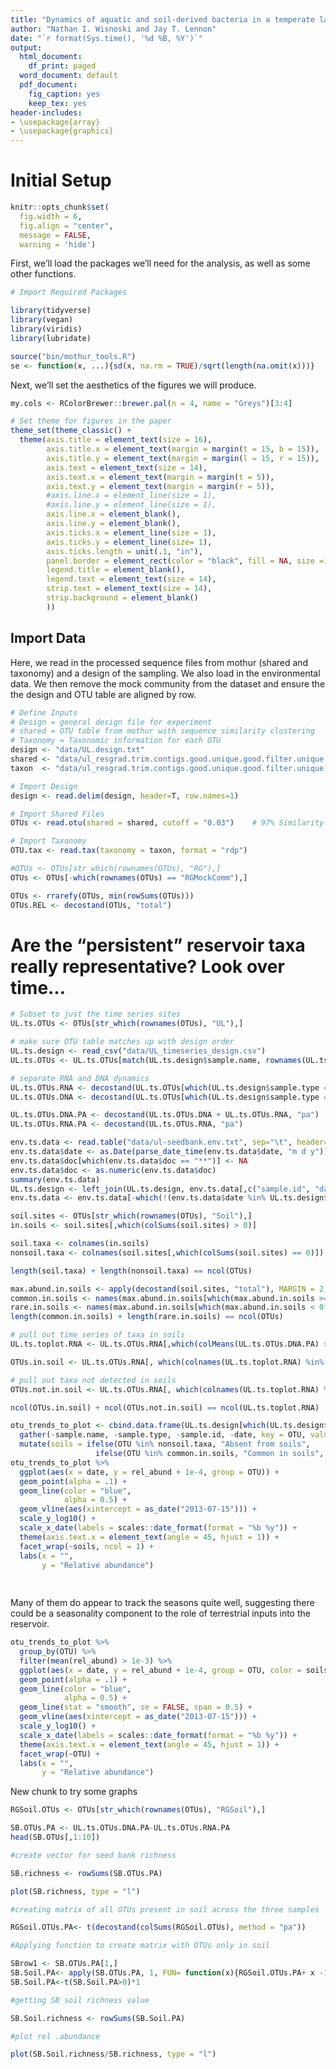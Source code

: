 ```yaml
---
title: "Dynamics of aquatic and soil-derived bacteria in a temperate lake"
author: "Nathan I. Wisnoski and Jay T. Lennon"
date: "`r format(Sys.time(), '%d %B, %Y')`"
output:
  html_document:
    df_print: paged
  word_document: default
  pdf_document:
    fig_caption: yes
    keep_tex: yes
header-includes:
- \usepackage{array}
- \usepackage{graphics}
---
```


# Initial Setup

```r
knitr::opts_chunk$set(
  fig.width = 6,
  fig.align = "center",
  message = FALSE,
  warning = 'hide')
```

First, we'll load the packages we'll need for the analysis, as well as some other functions.

```r
# Import Required Packages

library(tidyverse)   
library(vegan)
library(viridis)
library(lubridate)

source("bin/mothur_tools.R")
se <- function(x, ...){sd(x, na.rm = TRUE)/sqrt(length(na.omit(x)))}
```

Next, we'll set the aesthetics of the figures we will produce.

```r
my.cols <- RColorBrewer::brewer.pal(n = 4, name = "Greys")[3:4]

# Set theme for figures in the paper
theme_set(theme_classic() + 
  theme(axis.title = element_text(size = 16),
        axis.title.x = element_text(margin = margin(t = 15, b = 15)),
        axis.title.y = element_text(margin = margin(l = 15, r = 15)),
        axis.text = element_text(size = 14),
        axis.text.x = element_text(margin = margin(t = 5)),
        axis.text.y = element_text(margin = margin(r = 5)),
        #axis.line.x = element_line(size = 1),
        #axis.line.y = element_line(size = 1),
        axis.line.x = element_blank(),
        axis.line.y = element_blank(),
        axis.ticks.x = element_line(size = 1),
        axis.ticks.y = element_line(size= 1),
        axis.ticks.length = unit(.1, "in"),
        panel.border = element_rect(color = "black", fill = NA, size =1.5),
        legend.title = element_blank(),
        legend.text = element_text(size = 14),
        strip.text = element_text(size = 14),
        strip.background = element_blank()
        ))
```

## Import Data

Here, we read in the processed sequence files from mothur (shared and taxonomy) and a design of the sampling. We also load in the environmental data. We then remove the mock community from the dataset and ensure the the design and OTU table are aligned by row.

```r
# Define Inputs
# Design = general design file for experiment
# shared = OTU table from mothur with sequence similarity clustering
# Taxonomy = Taxonomic information for each OTU
design <- "data/UL.design.txt"
shared <- "data/ul_resgrad.trim.contigs.good.unique.good.filter.unique.precluster.pick.pick.pick.opti_mcc.shared"
taxon  <- "data/ul_resgrad.trim.contigs.good.unique.good.filter.unique.precluster.pick.pick.pick.opti_mcc.0.03.cons.taxonomy"

# Import Design
design <- read.delim(design, header=T, row.names=1)

# Import Shared Files
OTUs <- read.otu(shared = shared, cutoff = "0.03")    # 97% Similarity

# Import Taxonomy
OTU.tax <- read.tax(taxonomy = taxon, format = "rdp")

#OTUs <- OTUs[str_which(rownames(OTUs), "RG"),]
OTUs <- OTUs[-which(rownames(OTUs) == "RGMockComm"),]

OTUs <- rrarefy(OTUs, min(rowSums(OTUs)))
OTUs.REL <- decostand(OTUs, "total")
```

# Are the "persistent" reservoir taxa really representative? Look over time...

```r
# Subset to just the time series sites
UL.ts.OTUs <- OTUs[str_which(rownames(OTUs), "UL"),]

# make sure OTU table matches up with design order
UL.ts.design <- read_csv("data/UL_timeseries_design.csv")
UL.ts.OTUs <- UL.ts.OTUs[match(UL.ts.design$sample.name, rownames(UL.ts.OTUs)),]

# separate RNA and DNA dynamics
UL.ts.OTUs.RNA <- decostand(UL.ts.OTUs[which(UL.ts.design$sample.type == "RNA"),], method = "total")
UL.ts.OTUs.DNA <- decostand(UL.ts.OTUs[which(UL.ts.design$sample.type == "DNA"),], method = "total")

UL.ts.OTUs.DNA.PA <- decostand(UL.ts.OTUs.DNA + UL.ts.OTUs.RNA, "pa")
UL.ts.OTUs.RNA.PA <- decostand(UL.ts.OTUs.RNA, "pa")

env.ts.data <- read.table("data/ul-seedbank.env.txt", sep="\t", header=TRUE)
env.ts.data$date <- as.Date(parse_date_time(env.ts.data$date, "m d y"))
env.ts.data$doc[which(env.ts.data$doc == "**")] <- NA
env.ts.data$doc <- as.numeric(env.ts.data$doc)
summary(env.ts.data)
UL.ts.design <- left_join(UL.ts.design, env.ts.data[,c("sample.id", "date")])
env.ts.data <- env.ts.data[-which(!(env.ts.data$date %in% UL.ts.design$date)),]
```

```r
soil.sites <- OTUs[str_which(rownames(OTUs), "Soil"),]
in.soils <- soil.sites[,which(colSums(soil.sites) > 0)]

soil.taxa <- colnames(in.soils)
nonsoil.taxa <- colnames(soil.sites[,which(colSums(soil.sites) == 0)])

length(soil.taxa) + length(nonsoil.taxa) == ncol(OTUs)

max.abund.in.soils <- apply(decostand(soil.sites, "total"), MARGIN = 2, max)
common.in.soils <- names(max.abund.in.soils[which(max.abund.in.soils >= 0.001)])
rare.in.soils <- names(max.abund.in.soils[which(max.abund.in.soils < 0.001)])
length(common.in.soils) + length(rare.in.soils) == ncol(OTUs)

# pull out time series of taxa in soils
UL.ts.toplot.RNA <- UL.ts.OTUs.RNA[,which(colMeans(UL.ts.OTUs.DNA.PA) > .2)] # present in half samples

OTUs.in.soil <- UL.ts.OTUs.RNA[, which(colnames(UL.ts.toplot.RNA) %in% soil.taxa)]

# pull out taxa not detected in soils
OTUs.not.in.soil <- UL.ts.OTUs.RNA[, which(colnames(UL.ts.toplot.RNA) %in% nonsoil.taxa)]

ncol(OTUs.in.soil) + ncol(OTUs.not.in.soil) == ncol(UL.ts.toplot.RNA)

otu_trends_to_plot <- cbind.data.frame(UL.ts.design[which(UL.ts.design$sample.type == "RNA"),], OTUs.in.soil) %>% as_tibble() %>% 
  gather(-sample.name, -sample.type, -sample.id, -date, key = OTU, value = rel_abund) %>% 
  mutate(soils = ifelse(OTU %in% nonsoil.taxa, "Absent from soils",
                   ifelse(OTU %in% common.in.soils, "Common in soils", "Rare in soils")))
otu_trends_to_plot %>% 
  ggplot(aes(x = date, y = rel_abund + 1e-4, group = OTU)) +
  geom_point(alpha = .1) + 
  geom_line(color = "blue",
            alpha = 0.5) +
  geom_vline(aes(xintercept = as_date("2013-07-15"))) +
  scale_y_log10() + 
  scale_x_date(labels = scales::date_format(format = "%b %y")) +
  theme(axis.text.x = element_text(angle = 45, hjust = 1)) +
  facet_wrap(~soils, ncol = 1) +
  labs(x = "",
       y = "Relative abundance")
  
  
```

Many of them do appear to track the seasons quite well, suggesting there could be a seasonality component to the role of terrestrial inputs into the reservoir.

```r
otu_trends_to_plot %>% 
  group_by(OTU) %>% 
  filter(mean(rel_abund) > 1e-3) %>% 
  ggplot(aes(x = date, y = rel_abund + 1e-4, group = OTU, color = soils)) +
  geom_point(alpha = .1) + 
  geom_line(color = "blue",
            alpha = 0.5) +
  geom_line(stat = "smooth", se = FALSE, span = 0.5) +
  geom_vline(aes(xintercept = as_date("2013-07-15"))) +
  scale_y_log10() + 
  scale_x_date(labels = scales::date_format(format = "%b %y")) +
  theme(axis.text.x = element_text(angle = 45, hjust = 1)) +
  facet_wrap(~OTU) +
  labs(x = "",
       y = "Relative abundance")
```




New chunk to try some graphs
```r
RGSoil.OTUs <- OTUs[str_which(rownames(OTUs), "RGSoil"),]

SB.OTUs.PA <- UL.ts.OTUs.DNA.PA-UL.ts.OTUs.RNA.PA
head(SB.OTUs[,1:10])

#create vector for seed bank richness

SB.richness <- rowSums(SB.OTUs.PA)

plot(SB.richness, type = "l")

#creating matrix of all OTUs present in soil across the three samples

RGSoil.OTUs.PA<- t(decostand(colSums(RGSoil.OTUs), method = "pa"))

#Applying function to create matrix with OTUs only in soil

SBrow1 <- SB.OTUs.PA[1,]
SB.Soil.PA<- apply(SB.OTUs.PA, 1, FUN= function(x){RGSoil.OTUs.PA+ x -1})
SB.Soil.PA<-t(SB.Soil.PA>0)*1

#getting SB soil richness value

SB.Soil.richness <- rowSums(SB.Soil.PA)

#plot rel .abundance

plot(SB.Soil.richness/SB.richness, type = "l")
```

